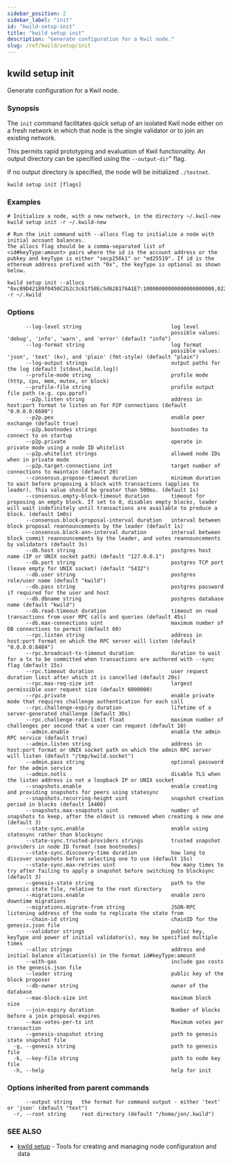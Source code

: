 ```yaml
---
sidebar_position: 2
sidebar_label: "init"
id: "kwild-setup-init"
title: "kwild setup init"
description: "Generate configuration for a Kwil node."
slug: /ref/kwild/setup/init
---
```


## kwild setup init

Generate configuration for a Kwil node.

### Synopsis

The `init` command facilitates quick setup of an isolated Kwil node either on a fresh network in which that node is the single validator or to join an existing network.

This permits rapid prototyping and evaluation of Kwil functionality. An output directory can be specified using the `--output-dir`" flag.

If no output directory is specified, the node will be initialized `./testnet`.

```
kwild setup init [flags]
```

### Examples

```
# Initialize a node, with a new network, in the directory ~/.kwil-new
kwild setup init -r ~/.kwild-new

# Run the init command with --allocs flag to initialize a node with initial account balances. 
The allocs flag should be a comma-separated list of <id#keyType:amount> pairs where the id is the account address or the pubkey and keyType is either "secp256k1" or "ed25519". If id is the ethereum address prefixed with "0x", the keyType is optional as shown below.

kwild setup init --allocs "0xc89D42189f0450C2b2c3c61f58Ec5d628176A1E7:10000000000000000000000,0226b3ff29216dac187cea393f8af685ad419ac9644e55dce83d145c8b1af213bd#secp256k1:56000000000" -r ~/.kwild

```

### Options

```
      --log-level string                             log level
                                                     possible values: 'debug', 'info', 'warn', and 'error' (default "info")
      --log-format string                            log format
                                                     possible values: 'json', 'text' (kv), and 'plain' (fmt-style) (default "plain")
      --log-output strings                           output paths for the log (default [stdout,kwild.log])
      --profile-mode string                          profile mode (http, cpu, mem, mutex, or block)
      --profile-file string                          profile output file path (e.g. cpu.pprof)
      --p2p.listen string                            address in host:port format to listen on for P2P connections (default "0.0.0.0:6600")
      --p2p.pex                                      enable peer exchange (default true)
      --p2p.bootnodes strings                        bootnodes to connect to on startup
      --p2p.private                                  operate in private mode using a node ID whitelist
      --p2p.whitelist strings                        allowed node IDs when in private mode
      --p2p.target-connections int                   target number of connections to maintain (default 20)
      --consensus.propose-timeout duration           minimum duration to wait before proposing a block with transactions (applies to leader). This value should be greater than 500ms. (default 1s)
      --consensus.empty-block-timeout duration       timeout for proposing an empty block. If set to 0, disables empty blocks, leader will wait indefinitely until transactions are available to produce a block. (default 1m0s)
      --consensus.block-proposal-interval duration   interval between block proposal reannouncements by the leader (default 1s)
      --consensus.block-ann-interval duration        interval between block commit reannouncements by the leader, and votes reannouncements by validators (default 3s)
      --db.host string                               postgres host name (IP or UNIX socket path) (default "127.0.0.1")
      --db.port string                               postgres TCP port (leave empty for UNIX socket) (default "5432")
      --db.user string                               postgres role/user name (default "kwild")
      --db.pass string                               postgres password if required for the user and host
      --db.dbname string                             postgres database name (default "kwild")
      --db.read-timeout duration                     timeout on read transactions from user RPC calls and queries (default 45s)
      --db.max-connections uint                      maximum number of DB connections to permit (default 60)
      --rpc.listen string                            address in host:port format on which the RPC server will listen (default "0.0.0.0:8484")
      --rpc.broadcast-tx-timeout duration            duration to wait for a tx to be committed when transactions are authored with --sync flag (default 15s)
      --rpc.timeout duration                         user request duration limit after which it is cancelled (default 20s)
      --rpc.max-req-size int                         largest permissible user request size (default 6000000)
      --rpc.private                                  enable private mode that requires challenge authentication for each call
      --rpc.challenge-expiry duration                lifetime of a server-generated challenge (default 30s)
      --rpc.challenge-rate-limit float               maximum number of challenges per second that a user can request (default 10)
      --admin.enable                                 enable the admin RPC service (default true)
      --admin.listen string                          address in host:port format or UNIX socket path on which the admin RPC server will listen (default "/tmp/kwild.socket")
      --admin.pass string                            optional password for the admin service
      --admin.notls                                  disable TLS when the listen address is not a loopback IP or UNIX socket
      --snapshots.enable                             enable creating and providing snapshots for peers using statesync
      --snapshots.recurring-height uint              snapshot creation period in blocks (default 14400)
      --snapshots.max-snapshots uint                 number of snapshots to keep, after the oldest is removed when creating a new one (default 3)
      --state-sync.enable                            enable using statesync rather than blocksync
      --state-sync.trusted-providers strings         trusted snapshot providers in node ID format (see bootnodes)
      --state-sync.discovery-time duration           how long to discover snapshots before selecting one to use (default 15s)
      --state-sync.max-retries uint                  how many times to try after failing to apply a snapshot before switching to blocksync (default 3)
      --genesis-state string                         path to the genesis state file, relative to the root directory
      --migrations.enable                            enable zero downtime migrations
      --migrations.migrate-from string               JSON-RPC listening address of the node to replicate the state from
      --chain-id string                              chainID for the genesis.json file
      --validator strings                            public key, keyType and power of initial validator(s), may be specified multiple times
      --alloc strings                                address and initial balance allocation(s) in the format id#keyType:amount
      --with-gas                                     include gas costs in the genesis.json file
      --leader string                                public key of the block proposer
      --db-owner string                              owner of the database
      --max-block-size int                           maximum block size
      --join-expiry duration                         Number of blocks before a join proposal expires
      --max-votes-per-tx int                         Maximum votes per transaction
      --genesis-snapshot string                      path to genesis state snapshot file
  -g, --genesis string                               path to genesis file
  -k, --key-file string                              path to node key file
  -h, --help                                         help for init
```

### Options inherited from parent commands

```
      --output string   the format for command output - either 'text' or 'json' (default "text")
  -r, --root string     root directory (default "/home/jon/.kwild")
```

### SEE ALSO

* [kwild setup](/docs/ref/kwild/setup)	 - Tools for creating and managing node configuration and data

